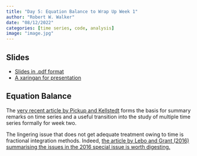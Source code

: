 ```yaml
---
title: "Day 5: Equation Balance to Wrap Up Week 1"
author: "Robert W. Walker"
date: "08/12/2022"
categories: [time series, code, analysis]
image: "image.jpg"
---
```


## Slides

- [Slides in .pdf format](./slides/slidesDay5.pdf)
- [A xaringan for presentation](https://rww.science/xaringan/ESSSSDA22-Day5/)

## Equation Balance

The [very recent article by Pickup and Kellstedt](https://www.cambridge.org/core/journals/political-analysis/article/abs/balance-as-a-preestimation-test-for-time-series-analysis/41D4D675F25E087A142CB04F27634CC1) forms the basis for summary remarks on time series and a useful transition into the study of multiple time series formally for week two.

The lingering issue that does not get adequate treatment owing to time is fractional integration methods.  Indeed, [the article by Lebo and Grant (2016) summarising the issues in the 2016 special issue is worth digesting.](https://www.cambridge.org/core/journals/political-analysis/article/abs/equation-balance-and-dynamic-political-modeling/A6EBC3D683502460B9D7C1BE2B64C5F4)